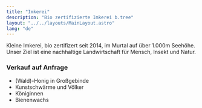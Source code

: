 ```yaml
---
title: "Imkerei"
description: "Bio zertifizierte Imkerei b.tree"
layout: "../../layouts/MainLayout.astro"
lang: "de"
---
```



Kleine Imkerei, bio zertifizert seit 2014, im Murtal auf über 1.000m Seehöhe. Unser Ziel ist eine nachhaltige Landwirtschaft für Mensch, Insekt und Natur.

<section class="hero container max-w-screen-lg mx-auto flex">
  <Picture
    src="/images/bees.jpg"
    class="mx-auto"
    aspectRatio="2:1"
    widths={[200, 400, 600]}
    sizes="(max-width: 600px) 100vw, 600px"
    alt="Honeybees"
  />
</section>

### Verkauf auf Anfrage

- (Wald)-Honig in Großgebinde
- Kunstschwärme und Völker
- Königinnen
- Bienenwachs

<section class="hero container max-w-screen-lg mx-auto flex">
  <Picture
    src="/images/bee_shield.jpg"
    class="mx-auto"
    aspectRatio="3:2"
    widths={[200, 400, 600]}
    sizes="(max-width: 600px) 100vw, 600px"
    alt="Contact details"
  />
</section>
